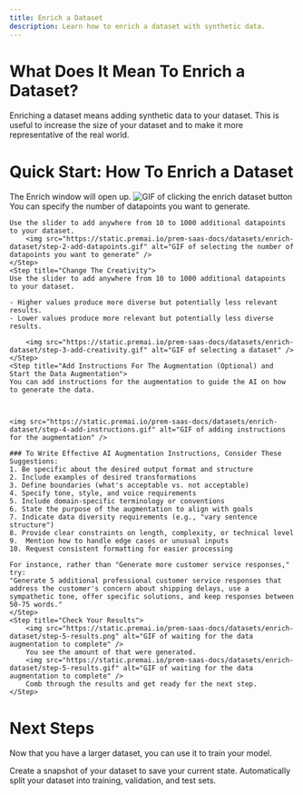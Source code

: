 ```yaml
---
title: Enrich a Dataset
description: Learn how to enrich a dataset with synthetic data.
---
```


# What Does It Mean To Enrich a Dataset?

Enriching a dataset means adding synthetic data to your dataset. This is useful to increase the size of your dataset and to make it more representative of the real world.

# Quick Start: How To Enrich a Dataset

<Steps>
    <Step title="Click ✨ Enrich to get started">
    The Enrich window will open up.
        <img src="https://static.premai.io/prem-saas-docs/datasets/enrich-dataset/step-1-click-enrich.gif" alt="GIF of clicking the enrich dataset button" />
    </Step>
    <Step title="Select The Number of Datapoints You Want To Generate">
    You can specify the number of datapoints you want to generate.

    Use the slider to add anywhere from 10 to 1000 additional datapoints to your dataset.
        <img src="https://static.premai.io/prem-saas-docs/datasets/enrich-dataset/step-2-add-datapoints.gif" alt="GIF of selecting the number of datapoints you want to generate" />
    </Step>
    <Step title="Change The Creativity">
    Use the slider to add anywhere from 10 to 1000 additional datapoints to your dataset.

    - Higher values produce more diverse but potentially less relevant results.
    - Lower values produce more relevant but potentially less diverse results.

        <img src="https://static.premai.io/prem-saas-docs/datasets/enrich-dataset/step-3-add-creativity.gif" alt="GIF of selecting a dataset" />
    </Step>
    <Step title="Add Instructions For The Augmentation (Optional) and Start the Data Augmentation">
    You can add instructions for the augmentation to guide the AI on how to generate the data.



    <img src="https://static.premai.io/prem-saas-docs/datasets/enrich-dataset/step-4-add-instructions.gif" alt="GIF of adding instructions for the augmentation" />

    ### To Write Effective AI Augmentation Instructions, Consider These Suggestions:
    1. Be specific about the desired output format and structure
    2. Include examples of desired transformations
    3. Define boundaries (what's acceptable vs. not acceptable)
    4. Specify tone, style, and voice requirements
    5. Include domain-specific terminology or conventions
    6. State the purpose of the augmentation to align with goals
    7. Indicate data diversity requirements (e.g., "vary sentence structure")
    8. Provide clear constraints on length, complexity, or technical level
    9.  Mention how to handle edge cases or unusual inputs
    10. Request consistent formatting for easier processing

    For instance, rather than "Generate more customer service responses," try:
    "Generate 5 additional professional customer service responses that address the customer's concern about shipping delays, use a sympathetic tone, offer specific solutions, and keep responses between 50-75 words."
    </Step>
    <Step title="Check Your Results">
        <img src="https://static.premai.io/prem-saas-docs/datasets/enrich-dataset/step-5-results.png" alt="GIF of waiting for the data augmentation to complete" />
        You see the amount of that were generated.
        <img src="https://static.premai.io/prem-saas-docs/datasets/enrich-dataset/step-5-results.gif" alt="GIF of waiting for the data augmentation to complete" />
        Comb through the results and get ready for the next step.
    </Step>
</Steps>


# Next Steps

Now that you have a larger dataset, you can use it to train your model.

<CardGroup cols={2}>
    <Card title="Create A Snapshot" icon="camera" href="/datasets/create-snapshot">
        Create a snapshot of your dataset to save your current state.
    </Card>
    <Card title="Autosplit A Dataset" icon="split" href="/datasets/autosplit-dataset">
       Automatically split your dataset into training, validation, and test sets.
    </Card>
</CardGroup>
